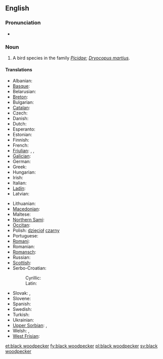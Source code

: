 ==English==
{{wikipedia}}

===Pronunciation===
* {{IPA|/ˈblækˈwudpɛkəɻ/}}

===Noun===
{{en-noun|head=[[black]] [[woodpecker]]}}

# A bird species in the family ''[[Picidae]]''; ''[[Dryocopus martius]]''.

====Translations====
{{trans-top|Dryocopus martius}}
* Albanian: {{t-|sq|qukapiku i zi}}
* [[Basque]]: {{t-|eu|okil beltz}}
* Belarusian: {{t-|be|жауна}}
* [[Breton]]: {{t-|br|speg du}}
* Bulgarian: {{t-|bg|черен кълвач|tr=čeren k"lvač}}
* [[Catalan]]: {{t-|ca|picot negre}}
* Czech: {{t-|cs|datel}}
* Danish: {{t-|da|sortspætte|c}}
* Dutch: {{t-|nl|zwarte specht|m}}
* Esperanto: {{t-|eo|nigra pego}}
* Estonian: {{t-|et|musträhn}}
* Finnish: {{t+|fi|palokärki}}
* French: {{t+|fr|pic noir}}
* [[Friulian]]: {{tø|fur|pic neri}}, {{tø|fur|pic}}, {{tø|fur|picot}}
* [[Galician]]: {{t-|gl|peto}}
* German: {{t+|de|Schwarzspecht}}
* Greek: {{t-|el|μαυροτσικλιτάρα}}
* Hungarian: {{t-|hu|fekete harkály}}
* Irish: {{t-|ga|cnagaire dubh}}
* Italian: {{t-|it|picchio nero|m}}
* [[Ladin]]: {{tø|lld|becalen fosch}}
* Latvian: {{t-|lv|melnā dzilna}}
{{trans-mid}}
* Lithuanian: {{t-|lt|juodoji meleta}}
* [[Macedonian]]: {{t-|mk|црн клукаjдрвец|tr=crn klukajdrvec}}
* Maltese: {{t-|mt|bulebbiet aħdar}}
* [[Northern Sami]]: {{tø|se|ruovddagas}}
* [[Occitan]]: {{t-|oc|pic negre}}
* Polish: [[dzięcioł]] [[czarny]] {{m}}
* Portuguese: {{t-|pt|peto preto}}
* [[Romani]]: {{tø|rom|kalo-chuplitari|m}} {{tø|rom|kali-chiplitarka|f}}
* Romanian: {{t-|ro|ciocănitoare neagră}}
* [[Romansch]]: {{t-|rm|pitgalain nair}}
* Russian: {{t+|ru|желна|tr=želna}}
* [[Scottish]]: {{tø|sco|cnag dhubh}}
* Serbo-Croatian:
*: Cyrillic: {{t|sh|црна жуна|sc=Cyrl}}
*: Latin: {{t|sh|crna žuna|sc=Latn}}
* Slovak: {{t-|sk|ďateľ čierny}}, {{t-|sk|tesár čierny}}
* Slovene: {{t-|sl|črna žolna}}
* Spanish: {{t-|es|pito negro|m}}
* Swedish: {{t+|sv|spillkråka|c}}
* Turkish: {{t+|tr|kara ağaçkakan}}
* Ukrainian: {{t-|uk|жовна|tr=žovna}}
* [[Upper Sorbian]]: {{t-|hsb|čorny dypornak}}, {{t-|hsb|čorny dypak}}
* Welsh: {{t-|cy|cnocell ddu}}, {{t-|cy|coblyn du}}
* [[West Frisian]]: {{t-|fy|swarte spjocht}}
{{trans-bottom}}
{{rfc-auto}}
[[et:black woodpecker]]
[[fy:black woodpecker]]
[[pl:black woodpecker]]
[[sv:black woodpecker]]